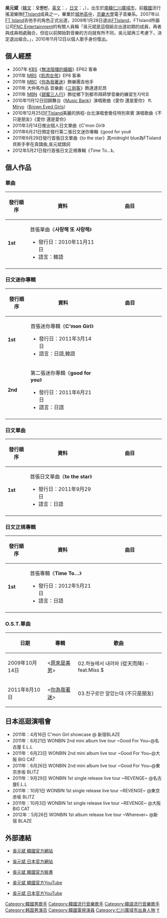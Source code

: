 {{多個問題|
{{blpunsourced|time=2018-12-18T04:34:06+00:00}}
{{update|time=2018-12-18T04:34:06+00:00}}
{{prose|time=2016-10-08}}
}}
{{藝人
|姓名 = 吳元斌
|類型 = 男歌手
| image =
|圖片尺寸 =
|圖片簡介 =
|外文名 = 오원빈
|外文 = ko
|英文名 = Oh Won Bin
|暱稱 = {{fact|氣孩子吳元斌、調皮鬼元斌、小熊、小熊斌}}
|國籍 = {{KOR}}
|民族 =
|籍貫 = {{KOR}}[[仁川廣域市|仁川廣域市]]
|出生日期 = {{birth_date_and_age|1990|3|26}}
|出生地點 = {{KOR}}[[仁川廣域市|仁川廣域市]]
|逝世日期 =
|逝世地點 =
|職業 = [[歌手|歌手]]
|語言 =
|教育程度 = [[京畿大學|京畿大學]]電子音樂系
|宗教信仰 =
|音樂類型 =
|演奏樂器 =
|出道地點 = Music Bank
|出道作 = 《사랑해 또 사랑해》 《I Love You and I Love You》
|出道日期 = 2010年11月12日
|代表作 =
|活躍年代 = 2007年至今
|唱片公司 =
|經紀公司 =[[JIHO_Entertainment|JIHO Entertainment]]（2014－）
|網站 =
|相關團體 = [[FTIsland|FTIsland]]
}}
{{Korean
|title= 吳元斌
|hangul= 오원빈
|hanja= 吳元斌
|rr= Oh Won Bin
|mr= Oh Won Bin
}}

'''吳元斌'''（[[韓文|韓文]]：'''오원빈'''，[[英文|英文]]：{{lang|en|'''Oh Won Bin'''}}，[[日文|日文]]：{{lang|ja|'''オ・ウォンビン'''}}，{{bd|1990年|3月26日}}），出生於[[南韓|南韓]][[仁川廣域市|仁川廣域市]]，前[[韓國|韓國]]流行搖滾樂隊[[FTIsland|FTIsland]]成員之一，畢業於[[城地高中|城地高中]]，[[京畿大學|京畿大學]]電子音樂系。2007年以[[FT_Island|FT Island]]吉他手的角色正式出道，2009年1月28日退出[[FTIsland|FTIsland]]，FTIsland所屬公司[[FNC_Entertainment|FNC Entertainment]]的有關人員稱「吳元斌是這個組合出道初期的成員，再者與成員相處融合，但從以前開始對音樂的方向就有所不同，吳元斌再三考慮下，決定退出組合。」，2010年11月12日以個人歌手身份復出。

== 個人經歷 ==
* 2007年 [[KBS|KBS]]《[[無法阻擋的婚姻|無法阻擋的婚姻]]》EP62 客串
* 2011年 [[TBS|MBS]]《[[肌肉女孩|肌肉女孩]]》EP8 客串
* 2011年 [[MBC|MBC]]《[[你為我著迷|你為我著迷]]》飾樂團吉他手
* 2011年 大仲馬作品 音樂劇《[[三劍客|三劍客]]》飾達達尼昂
* 2011年 [[MBN|MBN]]《[[來了來了終於來了|甜蜜三人行]]》飾從鄉下到都市拜師學音樂的練習生지박호
* 2010年11月12日回歸舞台《[[Music_Bank|Music Bank]]》演唱歌曲《愛你 還是愛你》 ft. [[Miryo|Miryo]]（[[Brown_Eyed_Girls|Brown Eyed Girls]]）
* 2010年12月25日[[FTIsland|FTIsland]]美麗的旅程-台北演唱會擔任特別來賓 演唱歌曲《不只是朋友》《愛你 還是愛你》
* 2011年3月14日推出個人日文單曲《C'mon Girl》
* 2011年6月21日預定發行第二張日文迷你專輯《good for you》
* 2011年9月29日發行首張日文單曲《to the star》其midnight blue為FTisland貝斯手李在真譜曲,吳元斌譜詞
* 2012年5月21日發行首張日文正規專輯《Time To…》。

== 個人作品 ==
=== 單曲 ===
{| class="wikitable" style="text-align:center"
!width="75px"| 發行順序
!width="300px"| 資料
!width="300px"| 曲目
|- bgcolor="#F0F8FF"
| '''1st'''
|align="left"| 首張單曲《'''사랑해 또 사랑해 '''》
* 發行日：2010年11月11日
* 語言：韓語
|align="left" style="font-size: 85%;"|
{{hidden|曲目|
# '''사랑해 또 사랑해''' (Feat. 미료) 愛你 還是愛你
# 사랑해 또 사랑해 (Inst.)}}
|-
|}

=== 日文迷你專輯 ===
{| class="wikitable" style="text-align:center"
!width="75px"| 發行順序
!width="300px"| 資料
!width="300px"| 曲目
|- bgcolor="#F0F8FF"
| '''1st'''
|align="left"| 首張迷你專輯《'''C'mon Girl'''》
* 發行日：2011年3月14日
* 語言：日語,韓語
|align="left" style="font-size: 85%;"|
{{hidden|CD曲目|
# '''C'mon Girl'''
# 愛你 還是愛你
# 只是朋友
# 從天而降
# C'mon Girl(Inst.)}}
{{hidden|DVD曲目|
# C'mon Girl MV}}
|- bgcolor="#FFFFFF"
| '''2nd'''
|align="left"| 第二張迷你專輯《'''good for you'''》
* 發行日：2011年6月21日
* 語言：日語
|align="left" style="font-size: 85%;"|
{{hidden|曲目|
# '''good for you'''
# Ready to my…
# 2go
# Always
# Love song
# good for you(Inst.)}}
|-
|}

=== 日文單曲 ===
{| class="wikitable" style="text-align:center"
!width="75px"| 發行順序
!width="300px"| 資料
!width="300px"| 曲目
|- bgcolor="#F0F8FF"
| '''1st'''
|align="left"| 首張日文單曲《'''to the star'''》
* 發行日：2011年9月29日
* 語言：日語
|align="left" style="font-size: 85%;"|
{{hidden|曲目|
# '''to the star'''
# Midnight Blue
# my way
# to the star(Inst.)}}
|-
|}

=== 日文正規專輯 ===
{| class="wikitable" style="text-align:center"
!width="75px"| 發行順序
!width="300px"| 資料
!width="300px"| 曲目

|- bgcolor="#F0F8FF"
| '''1st'''
|align="left"| 首張專輯《'''Time To…'''》
* 發行日：2012年5月21日
* 語言：日語
|align="left" style="font-size: 85%;"|
{{hidden|曲目|
# C'mon Girl
# Don't cry
# 2go
# good for you
# Ready to my…
# Love song
# Wherever
# Say goodbye
# to the star
# Midnight Blue
# my way
# Always}}
|-
|}

=== O.S.T.單曲 ===
{| class="wikitable"
! 日期 !! 專輯 !! 歌曲
|-
| 2009年10月14日 || <[[原來是美男|原來是美男]]> || 02.하늘에서 내려와 (從天而降) - feat.Miss $
|-
| 2011年8月10日 || <[[你為我著迷|你為我著迷]]> || 03.친구로만 알았는데 (不只是朋友)
|}

== 日本巡迴演唱會 ==
* 2011年：4月16日 C'mon Girl showcase @ 新宿BLAZE
* 2011年：6月21日 WONBIN 2nd mini album live tour ~Good For You~@名古屋 E.L.L
* 2011年：6月23日 WONBIN 2nd mini album live tour ~Good For You~@大阪 BIG CAT
* 2011年：6月26日 WONBIN 2nd mini album live tour ~Good For You~@東京赤坂 BLITZ
* 2011年：9月29日 WONBIN 1st single release live tour ~REVENGE~ @名古屋E.L.L
* 2011年：10月1日 WONBIN 1st single release live tour ~REVENGE~ @東京赤坂 BLITZ
* 2011年：10月3日 WONBIN 1st single release live tour ~REVENGE~ @大阪 BIG CAT
* 2012年：5月26日 WONBIN 1st album release live tour ~Wherever~ @新宿 BLAZE

== 外部連結 ==
* {{ko}} [https://web.archive.org/web/20101113195519/http://oh-wonbin.com/ 吳元斌 韓國官方網站]
* {{ja}} [https://web.archive.org/web/20111219110835/http://www.ohwonbin.jp/ 吳元斌 日本官方網站]
* {{ko}} [https://www.facebook.com/pages/OHWONBIN/105121206236565 吳元斌 韓國官方臉書]
* {{ko}} [https://www.youtube.com/user/fncohwonbin/ 吳元斌 韓國官方YouTube]{{Wayback|url=https://www.youtube.com/user/fncohwonbin/ |date=20200323174807 }}
* {{ja}} [https://www.youtube.com/user/ohwonbinjp/ 吳元斌 日本官方YouTube]{{Wayback|url=https://www.youtube.com/user/ohwonbinjp/ |date=20160805131103 }}

{{Mnet Media}}
{{DEFAULTSORT:Oh Won Bin}}
[[Category:韓國男歌手|Category:韓國男歌手]]
[[Category:韓國流行音樂歌手|Category:韓國流行音樂歌手]]
[[Category:韓語流行音樂歌手|Category:韓語流行音樂歌手]]
[[Category:韩国男演员|Category:韩国男演员]]
[[Category:韓國電視演員|Category:韓國電視演員]]
[[Category:仁川廣域市出身人物|Category:仁川廣域市出身人物]]
[[Category:吳姓|Y]]